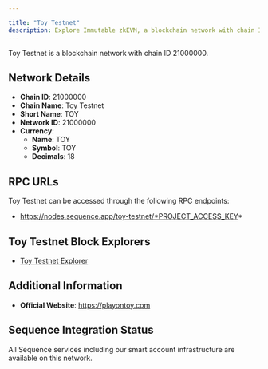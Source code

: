 ```yaml
---

title: "Toy Testnet"
description: Explore Immutable zkEVM, a blockchain network with chain ID 13371. Learn about its native currency, IMX, and how to interact with the network.
---
```




Toy Testnet is a blockchain network with chain ID 21000000.

## Network Details

- **Chain ID**: 21000000
- **Chain Name**: Toy Testnet
- **Short Name**: TOY
- **Network ID**: 21000000
- **Currency**: 
  - **Name**: TOY
  - **Symbol**: TOY
  - **Decimals**: 18

## RPC URLs

Toy Testnet can be accessed through the following RPC endpoints:

- https://nodes.sequence.app/toy-testnet/*PROJECT_ACCESS_KEY*

## Toy Testnet Block Explorers

- [Toy Testnet Explorer](https://toy-chain-testnet.explorer.caldera.xyz/)

## Additional Information

- **Official Website**: https://playontoy.com

## Sequence Integration Status

All Sequence services including our smart account infrastructure are available on this network.

